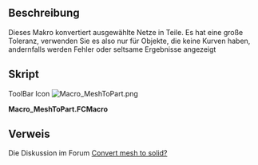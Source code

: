 <languages/>
{{Macro/de
|Name=Netz zu Teil
|Icon=Macro_MeshToPart.png
|Description=Dieses Makro konvertiert ausgewählte Netze in Teile. Es hat eine große Toleranz, verwenden Sie es also nur für Objekte, die keine Kurven haben, sonst erhalten Sie seltsame Ergebnisse
|Author=Wmayer
|Version=1.0
|Date=2011-08-01
|FCVersion=Alle
|Download=[https://wiki.freecad.org/images/f/fa/Macro_MeshToPart.png Werkzeugleisten-Symbol]
}}

<span id="Description"></span>
==Beschreibung==

Dieses Makro konvertiert ausgewählte Netze in Teile. Es hat eine große Toleranz, verwenden Sie es also nur für Objekte, die keine Kurven haben, andernfalls werden Fehler oder seltsame Ergebnisse angezeigt

<span id="Script"></span>
==Skript==

ToolBar Icon [[Image:Macro_MeshToPart.png]]

'''Macro_MeshToPart.FCMacro'''

{{MacroCode|code=

import FreeCAD,FreeCADGui,Mesh,Part,MeshPart
 
for obj in FreeCADGui.Selection.getSelection():
    if "Mesh" in obj.PropertiesList:
        faces = []      
        mesh = obj.Mesh
        segments = mesh.getPlanarSegments(0.01) # use rather strict tolerance here
 
        for i in segments:
          if len(i) > 0:
             # a segment can have inner holes
             wires = MeshPart.wireFromSegment(mesh, i)
             # we assume that the exterior boundary is that one with the biggest bounding box
             if len(wires) > 0:
                ext = None
                max_length = 0
                for i in wires:     
                   if i.BoundBox.DiagonalLength > max_length:
                      max_length = i.BoundBox.DiagonalLength
                      ext = i
                wires.remove(ext)
                # all interior wires mark a hole and must reverse their orientation, otherwise Part.Face fails
                for i in wires:
                   i.reverse()
                # make sure that the exterior wires comes as first in the lsit
                wires.insert(0, ext)
                faces.append(Part.Face(wires))
 
        shell=Part.Compound(faces)
        solid = Part.Solid(Part.Shell(faces))
        name = obj.Name
        FreeCAD.ActiveDocument.removeObject(name)
        FreeCAD.ActiveDocument.addObject("Part::Feature",name).Shape = solid
}}
{{clear}}

<span id="Link"></span>
==Verweis==

Die Diskussion im Forum [https://forum.freecad.org/viewtopic.php?f=3&t=253&hilit=getPlanarSegments Convert mesh to solid?]